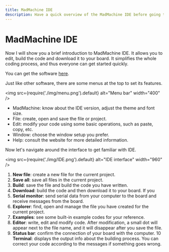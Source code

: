 ```yaml
---
title: MadMachine IDE
description: Have a quick overview of the MadMachine IDE before going to more details. It provides you an easy way to program your microcontroller board in Swift language.
---
```


# MadMachine IDE 

Now I will show you a brief introduction to MadMachine IDE. It allows you to edit, build the code and download it to your board. It simplifies the whole coding process, and thus everyone can get started quickly.

You can get the software [here](https://github.com/madmachineio/MadMachineIDE/releases).

Just like other software, there are some menus at the top to set its features.

<img
  src={require('./img/menu.png').default}
  alt="Menu bar" width="400"
/>

- MadMachine: know about the IDE version, adjust the theme and font size.
- File: create, open and save the file or project.
- Edit: modify your code using some basic operations,  such as paste, copy, etc.
- Window: choose the window setup you prefer.
- Help: consult the website for more detailed information.


Now let's navigate around the interface to get familiar with IDE.

<img
  src={require('./img/IDE.png').default}
  alt="IDE interface" width="960"
/>

1. **New file**: create a new file for the current project.
2. **Save all**: save all files in the current project.
3. **Build**: save the file and build the code you have written.
4. **Download**: build the code and then download it to your board. If you 
5. **Serial monitor**: send serial data from your computer to the board and receive messages from the board. 
6. **Explorer**: find, open and manage the file you have created for the current project.
7. **Examples**: see some built-in example codes for your reference.
8. **Editor**: write, edit and modify code. After modification, a small dot will appear next to the file name, and it will disappear after you save the file.
9. **Status bar**: confirm the connection of your board with the computer.
10 **Terminal**: displays the output info about the building process. You can correct your code according to the messages if something goes wrong.
